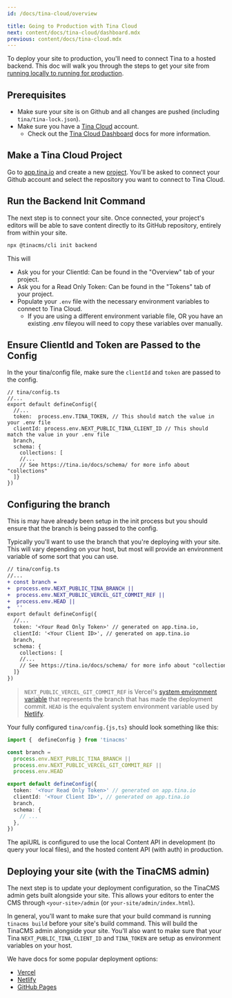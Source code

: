 ```yaml
---
id: /docs/tina-cloud/overview

title: Going to Production with Tina Cloud
next: content/docs/tina-cloud/dashboard.mdx
previous: content/docs/tina-cloud.mdx
---
```


To deploy your site to production, you'll need to connect Tina to a hosted backend. This doc will walk you through the steps to get your site from [running locally to running for production](/docs/tina-cloud/faq/#what-is-local-mode-vs-prod-mode).

## Prerequisites

- Make sure your site is on Github and all changes are pushed (including `tina/tina-lock.json`).
- Make sure you have a [Tina Cloud](https://app.tina.io) account.
  - Check out the [Tina Cloud Dashboard](/docs/tina-cloud/dashboard) docs for more information.

## Make a Tina Cloud Project

Go to [app.tina.io](https://app.tina.io) and create a new [project](/docs/tina-cloud/dashboard/projects/). You'll be asked to connect your Github account and select the repository you want to connect to Tina Cloud.

## Run the Backend Init Command

The next step is to connect your site. Once connected, your project's editors will be able to save content directly to its GitHub repository, entirely from within your site.

```bash
npx @tinacms/cli init backend
```

This will

- Ask you for your ClientId: Can be found in the "Overview" tab of your project.
- Ask you for a Read Only Token: Can be found in the "Tokens" tab of your project.
- Populate your `.env` file with the necessary environment variables to connect to Tina Cloud.
  - If you are using a different environment variable file, OR you have an existing .env fileyou will need to copy these variables over manually.

## Ensure ClientId and Token are Passed to the Config

In the your tina/config file, make sure the `clientId` and `token` are passed to the config.

```tsx
// tina/config.ts
//...
export default defineConfig({
  //...
  token:  process.env.TINA_TOKEN, // This should match the value in your .env file
  clientId: process.env.NEXT_PUBLIC_TINA_CLIENT_ID // This should match the value in your .env file
  branch,
  schema: {
    collections: [
    //...
    // See https://tina.io/docs/schema/ for more info about "collections"
  ]}
})
```

<WarningCallout body="Note: If you're loading your schema config values from a local environment file, Tina's build process will only pickup `.env` files (not `.env.local` or `.env.development`)" />

## Configuring the branch

This is may have already been setup in the init process but you should ensure that the branch is being passed to the config.

Typically you'll want to use the branch that you're deploying with your site. This will vary depending on your host, but most will provide an environment variable of some sort that you can use.

```diff
// tina/config.ts
//...
+ const branch =
+  process.env.NEXT_PUBLIC_TINA_BRANCH ||
+  process.env.NEXT_PUBLIC_VERCEL_GIT_COMMIT_REF ||
+  process.env.HEAD ||
+  ''
export default defineConfig({
  //...
  token: '<Your Read Only Token>' // generated on app.tina.io,
  clientId: '<Your Client ID>', // generated on app.tina.io
  branch,
  schema: {
    collections: [
    //...
    // See https://tina.io/docs/schema/ for more info about "collections"
  ]}
})
```

> `NEXT_PUBLIC_VERCEL_GIT_COMMIT_REF` is Vercel's [system environment variable](https://vercel.com/docs/concepts/projects/environment-variables#system-environment-variables) that represents the branch that has made the deployment commit.
> `HEAD` is the equivalent system environment variable used by [Netlify](https://docs.netlify.com/configure-builds/environment-variables/#git-metadata).

Your fully configured `tina/config.{js,ts}` should look something like this:

```ts
import {  defineConfig } from 'tinacms'

const branch =
  process.env.NEXT_PUBLIC_TINA_BRANCH ||
  process.env.NEXT_PUBLIC_VERCEL_GIT_COMMIT_REF ||
  process.env.HEAD

export default defineConfig({
  token: '<Your Read Only Token>' // generated on app.tina.io
  clientId: '<Your Client ID>', // generated on app.tina.io
  branch,
  schema: {
    // ...
  },
})
```

The apiURL is configured to use the local Content API in development (to query your local files), and the hosted content API (with auth) in production.

## Deploying your site (with the TinaCMS admin)

The next step is to update your deployment configuration, so the TinaCMS admin gets built alongside your site. This allows your editors to enter the CMS through `<your-site>/admin` (or `your-site/admin/index.html`).

In general, you'll want to make sure that your build command is running `tinacms build` before your site's build command. This will build the TinaCMS admin alongside your site. You'll also want to make sure that your Tina `NEXT_PUBLIC_TINA_CLIENT_ID` and `TINA_TOKEN` are setup as environment variables on your host.

We have docs for some popular deployment options:

- [Vercel](/docs/tina-cloud/deployment-options/vercel)
- [Netlify](/docs/tina-cloud/deployment-options/netlify)
- [GitHub Pages](/docs/tina-cloud/deployment-options/github-pages)
